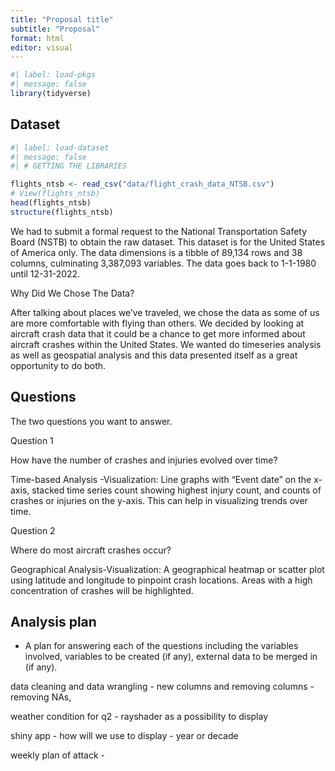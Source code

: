 ```yaml
---
title: "Proposal title"
subtitle: "Proposal"
format: html
editor: visual
---
```


```r
#| label: load-pkgs
#| message: false
library(tidyverse)
```

## Dataset

```r
#| label: load-dataset
#| message: false
#| # GETTING THE LIBRARIES

flights_ntsb <- read_csv("data/flight_crash_data_NTSB.csv")
# View(flights_ntsb)
head(flights_ntsb)
structure(flights_ntsb)

```

We had to submit a formal request to the National Transportation Safety Board (NSTB) to obtain the raw dataset. This dataset is for the United States of America only. The data dimensions is a tibble of 89,134 rows and 38 columns, culminating 3,387,093 variables. The data goes back to 1-1-1980 until 12-31-2022.

Why Did We Chose The Data?

After talking about places we've traveled, we chose the data as some of us are more comfortable with flying than others. We decided by looking at aircraft crash data that it could be a chance to get more informed about aircraft crashes within the United States. We wanted do timeseries analysis as well as geospatial analysis and this data presented itself as a great opportunity to do both.

## Questions

The two questions you want to answer.

Question 1

How have the number of crashes and injuries evolved over time?

Time-based Analysis -Visualization: Line graphs with "Event date" on the x-axis, stacked time series count showing highest injury count, and counts of crashes or injuries on the y-axis. This can help in visualizing trends over time.

Question 2

Where do most aircraft crashes occur?

Geographical Analysis-Visualization: A geographical heatmap or scatter plot using latitude and longitude to pinpoint crash locations. Areas with a high concentration of crashes will be highlighted.

## Analysis plan

-   A plan for answering each of the questions including the variables involved, variables to be created (if any), external data to be merged in (if any).

data cleaning and data wrangling - new columns and removing columns - removing NAs,

weather condition for q2  - rayshader as a possibility to display

shiny app - how will we use to display - year or decade

weekly plan of attack -
